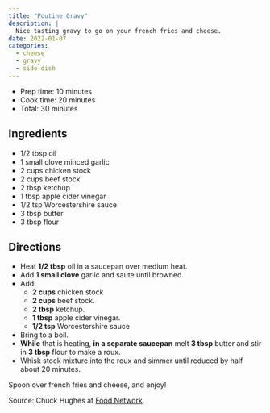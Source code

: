 ```yaml
---
title: "Poutine Gravy"
description: |
  Nice tasting gravy to go on your french fries and cheese.
date: 2022-01-07
categories:
  - cheese
  - gravy
  - side-dish
---
```


* Prep time: 10 minutes
* Cook time: 20 minutes
* Total: 30 minutes

## Ingredients

* 1/2 tbsp oil
* 1 small clove minced garlic
* 2 cups chicken stock
* 2 cups beef stock
* 2 tbsp ketchup
* 1 tbsp apple cider vinegar
* 1/2 tsp Worcestershire sauce
* 3 tbsp butter
* 3 tbsp flour

## Directions

* Heat **1/2 tbsp** oil in a saucepan over medium heat.
* Add **1 small clove** garlic and saute until browned.
* Add:
  * **2 cups** chicken stock
  * **2 cups** beef stock.
  * **2 tbsp** ketchup.
  * **1 tbsp** apple cider vinegar.
  * **1/2 tsp** Worcestershire sauce
* Bring to a boil.
* **While** that is heating, **in a separate saucepan** melt **3 tbsp** butter and stir in **3 tbsp** flour to make a roux.
* Whisk stock mixture into the roux and simmer until reduced by half about 20 minutes.

Spoon over french fries and cheese, and enjoy!

Source: Chuck Hughes at [Food Network](https://www.foodnetwork.com/recipes/poutine-recipe-1973715).
